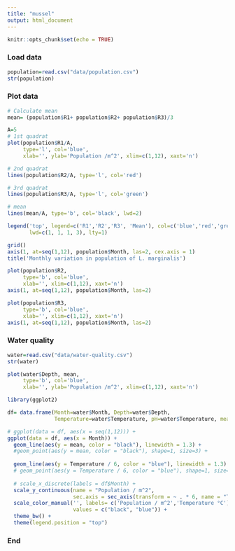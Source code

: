 ```yaml
---
title: "mussel"
output: html_document
---
```


```r
knitr::opts_chunk$set(echo = TRUE)
```

### Load data

```r
population=read.csv("data/population.csv")
str(population)
```

### Plot data

```r

# Calculate mean
mean= (population$R1+ population$R2+ population$R3)/3

A=5
# 1st quadrat
plot(population$R1/A,
     type='l', col='blue',
     xlab='', ylab='Population /m^2', xlim=c(1,12), xaxt='n')

# 2nd quadrat
lines(population$R2/A, type='l', col='red')

# 3rd quadrat
lines(population$R3/A, type='l', col='green')

# mean
lines(mean/A, type='b', col='black', lwd=2)

legend('top', legend=c('R1','R2','R3', 'Mean'), col=c('blue','red','green','black'),
       lwd=c(1, 1, 1, 3), lty=1)

grid()
axis(1, at=seq(1,12), population$Month, las=2, cex.axis = 1)
title('Monthly variation in population of L. marginalis')
```

```r
plot(population$R2,
     type='b', col='blue',
     xlab='', xlim=c(1,12), xaxt='n')
axis(1, at=seq(1,12), population$Month, las=2)

```

```r
plot(population$R3,
     type='b', col='blue',
     xlab='', xlim=c(1,12), xaxt='n')
axis(1, at=seq(1,12), population$Month, las=2)

```
### Water quality

```r
water=read.csv("data/water-quality.csv")
str(water)

plot(water$Depth, mean,
     type='b', col='blue',
     xlab='', ylab='Population /m^2', xlim=c(1,12), xaxt='n')
```



```r
library(ggplot2)

df= data.frame(Month=water$Month, Depth=water$Depth,
               Temperature=water$Temperature, pH=water$Temperature, mean=mean/A)

# ggplot(data = df, aes(x = seq(1,12))) +
ggplot(data = df, aes(x = Month)) +
  geom_line(aes(y = mean, color = "black"), linewidth = 1.3) +
  #geom_point(aes(y = mean, color = "black"), shape=1, size=3) +
  
  geom_line(aes(y = Temperature / 6, color = "blue"), linewidth = 1.3) +
  # geom_point(aes(y = Temperature / 6, color = "blue"), shape=1, size=3) +
  
  # scale_x_discrete(labels = df$Month) +
  scale_y_continuous(name = "Population / m^2",
                     sec.axis = sec_axis(transform = ~ . * 6, name = "Temperature")) +
  scale_color_manual('', labels= c('Population / m^2','Temperature °C'),
                     values = c("black", "blue")) +
  theme_bw() +
  theme(legend.position = "top")


```


### End
